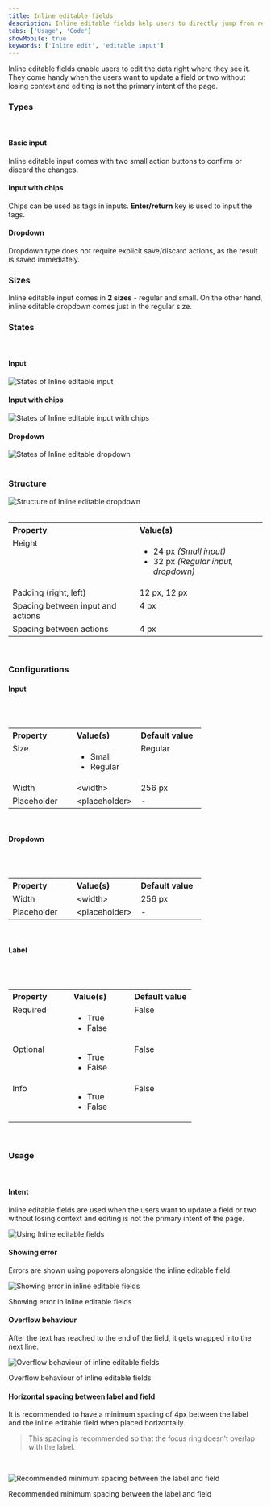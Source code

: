```yaml
---
title: Inline editable fields
description: Inline editable fields help users to directly jump from read mode to edit mode.
tabs: ['Usage', 'Code']
showMobile: true
keywords: ['Inline edit', 'editable input']
---
```


Inline editable fields enable users to edit the data right where they see it. They come handy when the users want to update a field or two without losing context and editing is not the primary intent of the page. 

### Types
<br/>

#### Basic input
Inline editable input comes with two small action buttons to confirm or discard the changes.
<Preview name="inputs-editableinput-all--all" />

#### Input with chips
Chips can be used as tags in inputs. **Enter/return** key is used to input the tags.
<Preview name="inputs-editablechipinput-all--all" />

#### Dropdown
Dropdown type does not require explicit save/discard actions, as the result is saved immediately.
<Preview name="inputs-editabledropdown-all--all" />

### Sizes
Inline editable input comes in **2 sizes** - regular and small. On the other hand, inline editable dropdown comes just in the regular size.
<Preview name="inputs-editableinput-variants-size--size" />

### States
<br/>

#### Input

![States of Inline editable input](./images/inlineEditable-inputStates.png)
<br/>

#### Input with chips

![States of Inline editable input with chips](./images/inlineEditable-chipsStates.png)
<br/>

#### Dropdown

![States of Inline editable dropdown](./images/inlineEditable-dropdownStates.png)
<br/>
<br/>

### Structure
![Structure of Inline editable dropdown](./images/inlineEditable-structure.png)
<br/>
<br/>


<table style="width: 100%">
  <tbody>
    <tr>
      <th style="width:50%; text-align: left;">Property</th>
      <th style="width:50%; text-align: left;">Value(s)</th>
    </tr>
    <tr style="vertical-align: top">
      <td>Height</td>
      <td>
            <ul>
              <li>24 px <em>(Small input)</em></li>
              <li>32 px <em>(Regular input, dropdown)</em></li>
            </ul>
      </td>
    </tr>
    <tr style="vertical-align: top">
      <td>Padding (right, left)</td>
      <td>12 px, 12 px</td>
    </tr>
    <tr style="vertical-align: top">
      <td>Spacing between input and actions</td>
      <td>4 px</td>
    </tr>
    <tr style="vertical-align: top">
      <td>Spacing between actions</td>
      <td>4 px</td>
    </tr>
  </tbody>
</table>

<br/>

### Configurations

#### Input
<br/>
<br/>


<table style="width: 100%">
  <tbody>
    <tr>
      <th style="width:33%; text-align: left;">Property</th>
      <th style="width:33%; text-align: left;">Value(s)</th>
      <th style="width:33%; text-align: left;">Default value</th>
    </tr>
    <tr style="vertical-align: top">
      <td>Size</td>
      <td>
          <ul>
              <li>Small</li>
              <li>Regular</li>
          </ul>
      </td>
      <td>Regular</td>
    </tr>
    <tr style="vertical-align: top">
      <td>Width<br/></td>
      <td>&#60;width&#62;</td>
      <td>256 px</td>
    </tr>
    <tr style="vertical-align: top">
      <td>Placeholder<br/></td>
      <td>&#60;placeholder&#62;</td>
      <td>-</td>
    </tr>
  </tbody>
</table>
<br/>

#### Dropdown
<br/>
<br/>


<table style="width: 100%">
  <tbody>
    <tr>
      <th style="width:33%; text-align: left;">Property</th>
      <th style="width:33%; text-align: left;">Value(s)</th>
      <th style="width:33%; text-align: left;">Default value</th>
    </tr>
    <tr style="vertical-align: top">
      <td>Width<br/></td>
      <td>&#60;width&#62;</td>
      <td>256 px</td>
    </tr>
    <tr style="vertical-align: top">
      <td>Placeholder<br/></td>
      <td>&#60;placeholder&#62;</td>
      <td>-</td>
    </tr>
  </tbody>
</table>
<br/>

#### Label
<br/>
<br/>


<table style="width: 100%">
  <tbody>
    <tr>
      <th style="width:33%; text-align: left;">Property</th>
      <th style="width:33%; text-align: left;">Value(s)</th>
      <th style="width:33%; text-align: left;">Default value</th>
    </tr>
    <tr style="vertical-align: top">
      <td>Required</td>
      <td>
          <ul>
              <li>True</li>
              <li>False</li>
          </ul>
      </td>
      <td>False</td>
    </tr>
    <tr style="vertical-align: top">
      <td>Optional</td>
      <td>
          <ul>
              <li>True</li>
              <li>False</li>
          </ul>
      </td>
      <td>False</td>
    </tr>
    <tr style="vertical-align: top">
      <td>Info</td>
      <td>
          <ul>
              <li>True</li>
              <li>False</li>
          </ul>
      </td>
      <td>False</td>
    </tr>
  </tbody>
</table>
<br/>


### Usage
<br/>

#### Intent
Inline editable fields are used when the users want to update a field or two without losing context and editing is not the primary intent of the page.

![Using Inline editable fields](./images/inlineEditable-intent.png)

#### Showing error
Errors are shown using popovers alongside the inline editable field.

![Showing error in inline editable fields](./images/inlineEditable-error.png)
<Caption> Showing error in inline editable fields </Caption>

<br/>

#### Overflow behaviour
After the text has reached to the end of the field, it gets wrapped into the next line.

![Overflow behaviour of inline editable fields](./images/inlineEditable-error.png)
<Caption> Overflow behaviour of inline editable fields </Caption>

<br/>

#### Horizontal spacing between label and field
It is recommended to have a minimum spacing of 4px between the label and the inline editable field when placed horizontally.

> This spacing is recommended so that the focus ring doesn’t overlap with the label. 

<br/>

![Recommended minimum spacing between the label and field](./images/inlineEditable-error.png)
<Caption> Recommended minimum spacing between the label and field </Caption>
<br/>